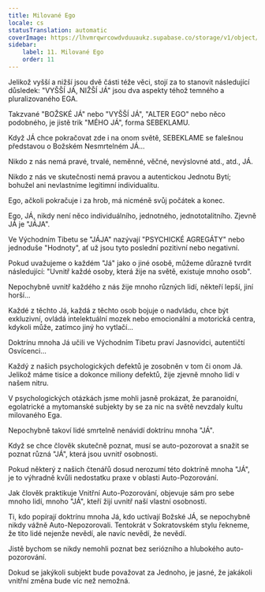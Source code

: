 ```yaml
---
title: Milované Ego
locale: cs
statusTranslation: automatic
coverImage: https://lhvmrqwrcowdvduuaukz.supabase.co/storage/v1/object/public/strapi-uploads/small_cover-tratado-de-psicologia-revolucionaria.webp-5e15e1cec4e0ebebcde5d7fc7565d8fd.webp
sidebar:
    label: 11. Milované Ego
    order: 11
---
```

Jelikož vyšší a nižší jsou dvě části téže věci, stojí za to stanovit následující důsledek: "VYŠŠÍ JÁ, NIŽŠÍ JÁ" jsou dva aspekty téhož temného a pluralizovaného EGA.

Takzvané "BOŽSKÉ JÁ" nebo "VYŠŠÍ JÁ", "ALTER EGO" nebo něco podobného, je jistě trik "MÉHO JÁ", forma SEBEKLAMU.

Když JÁ chce pokračovat zde i na onom světě, SEBEKLAME se falešnou představou o Božském Nesmrtelném JÁ...

Nikdo z nás nemá pravé, trvalé, neměnné, věčné, nevýslovné atd., atd., JÁ.

Nikdo z nás ve skutečnosti nemá pravou a autentickou Jednotu Bytí; bohužel ani nevlastníme legitimní individualitu.

Ego, ačkoli pokračuje i za hrob, má nicméně svůj počátek a konec.

Ego, JÁ, nikdy není něco individuálního, jednotného, jednototalitního. Zjevně JÁ je "JÁJA".

Ve Východním Tibetu se "JÁJA" nazývají "PSYCHICKÉ AGREGÁTY" nebo jednoduše "Hodnoty", ať už jsou tyto poslední pozitivní nebo negativní.

Pokud uvažujeme o každém "Já" jako o jiné osobě, můžeme důrazně tvrdit následující: "Uvnitř každé osoby, která žije na světě, existuje mnoho osob".

Nepochybně uvnitř každého z nás žije mnoho různých lidí, někteří lepší, jiní horší...

Každé z těchto Já, každá z těchto osob bojuje o nadvládu, chce být exkluzivní, ovládá intelektuální mozek nebo emocionální a motorická centra, kdykoli může, zatímco jiný ho vytlačí...

Doktrínu mnoha Já učili ve Východním Tibetu praví Jasnovidci, autentičtí Osvícenci...

Každý z našich psychologických defektů je zosobněn v tom či onom Já. Jelikož máme tisíce a dokonce miliony defektů, žije zjevně mnoho lidí v našem nitru.

V psychologických otázkách jsme mohli jasně prokázat, že paranoidní, egolatrické a mytomanské subjekty by se za nic na světě nevzdaly kultu milovaného Ega.

Nepochybně takoví lidé smrtelně nenávidí doktrínu mnoha "JÁ".

Když se chce člověk skutečně poznat, musí se auto-pozorovat a snažit se poznat různá "JÁ", která jsou uvnitř osobnosti.

Pokud některý z našich čtenářů dosud nerozumí této doktríně mnoha "JÁ", je to výhradně kvůli nedostatku praxe v oblasti Auto-Pozorování.

Jak člověk praktikuje Vnitřní Auto-Pozorování, objevuje sám pro sebe mnoho lidí, mnoho "JÁ", kteří žijí uvnitř naší vlastní osobnosti.

Ti, kdo popírají doktrínu mnoha Já, kdo uctívají Božské JÁ, se nepochybně nikdy vážně Auto-Nepozorovali. Tentokrát v Sokratovském stylu řekneme, že tito lidé nejenže nevědí, ale navíc nevědí, že nevědí.

Jistě bychom se nikdy nemohli poznat bez seriózního a hlubokého auto-pozorování.

Dokud se jakýkoli subjekt bude považovat za Jednoho, je jasné, že jakákoli vnitřní změna bude víc než nemožná.

